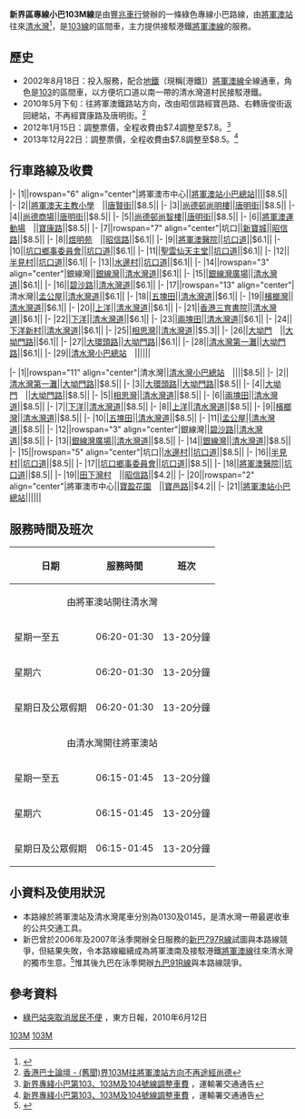 {{公共汽車路線基礎資訊
| 路線名稱             = 新界區專線小巴103M線
| 代表圖像             = LV6780 New Territories 103M 11-06-2020.jpg
| 圖像說明             =
| 經營者               = 豐兆投資
| 所屬車廠             =
| 路線用車             = [[豐田Coaster|豐田Coaster]]LPG
| 起點站               = [[將軍澳站公共運輸交匯處|將軍澳站]]
| 途經地點             = [[尚德邨|尚德]]（只限往清水灣方向）、[[昭信路|昭信路]]、[[孟公屋|孟公屋]]、[[香港三育書院|香港三育書院]]、[[大澳門|大澳門]]
| 去程途經地點         =
| 回程途經地點         =
| 終點站               = [[清水灣巴士總站|清水灣]]
| 路線性質             =
| 全程行駛里程         = 8.2公里
| 單程行駛里程         =
| 全程行車時間         = 20分鐘
| 單程行車時間         =
| 服務時間             =
| 起點站服務時間       = 06:20-01:30
| 終點站服務時間       = 06:15-01:45
| 班次頻率             = 13-20分鐘一班
| 特別班次             =
| 特別班次服務時間     =
| 全程收費             = $8.5
| 分段收費站點         =
| 去程分段收費站點     = 由煜明苑往清水灣：$6.1
| 回程分段收費站點     = 由田下灣村往將軍澳站：$4.2
| 服務時間以外替代路線 =
| 主要競爭交通         = [[九龍巴士91R線|九龍巴士91R線]]、[[九龍巴士91S線|九龍巴士91S線]]、[[新界區專線小巴16線|新界區專線小巴16線]]（清水灣往來坑口道）
| 備註                 =
| 走線圖               =
| 走線圖說明           =
}}

'''新界區專線小巴103M線'''是由[[豐兆車行|豐兆車行]]營辦的一條綠色專線小巴路線，由[[將軍澳站|將軍澳站]]往來[[清水灣|清水灣]]<ref>{{Cite web |url=http://hketransport.td.gov.hk/ris_page/get_gmb_detail.php?route_id=2438&lang=TC |title=運輸署- 新界區專線小巴路線第103M號 |access-date=2016-12-18 |archive-date=2018-07-11 |archive-url=https://web.archive.org/web/20180711151930/http://hketransport.td.gov.hk/ris_page/get_gmb_detail.php?route_id=2438&lang=TC |dead-url=no }}</ref>，是[[新界區專線小巴103線|103線]]的區間車，主力提供接駁港鐵[[將軍澳線|將軍澳線]]的服務。

==歷史==
*2002年8月18日：投入服務，配合[[香港地鐵|地鐵]]（現稱[港鐵]）[[將軍澳線|將軍澳線]]全線通車，角色是[[新界區專線小巴103線|103]]的區間車，以方便坑口道以南一帶的清水灣道村民接駁港鐵。
*2010年5月下旬：往將軍澳鐵路站方向，改由昭信路經寶邑路、右轉唐俊街返回總站，不再經寶康路及唐明街。<ref>[http://www.hkbf.org/viewtopic.php?f=27&p=1910109#p1910109 香港巴士論壇 - (舊聞)界103M往將軍澳站方向不再途經尚德]</ref>
*2012年1月15日：調整票價，全程收費由$7.4調整至$7.8。<ref>[http://www.td.gov.hk/tc/traffic_notices/index_id_28515.html 新界專綫小巴第103、103M及104號線調整車費] {{Wayback|url=http://www.td.gov.hk/tc/traffic_notices/index_id_28515.html |date=20160304200257 }}，運輸署交通通告</ref>
*2013年12月22日：調整票價，全程收費由$7.8調整至$8.5。<ref>[http://www.td.gov.hk/tc/traffic_notices/index_id_36369.html 新界專綫小巴第103、103M及104號線調整車費] {{Wayback|url=http://www.td.gov.hk/tc/traffic_notices/index_id_36369.html |date=20160305014753 }}，運輸署交通通告</ref>

==行車路線及收費==
{{HkbuswalklistH
| type = 4
| title-bgcolor = #CCFFCC
| title-namecolor = black
| routedata = 新界專綫小巴103M線　[[將軍澳站公共運輸交匯處|將軍澳站]]→[[清水灣巴士總站|清水灣]]
| list-bgcolor = green
| list-namecolor = white
| area = yes
}}
|-
|1||rowspan="6" align="center"|將軍澳市中心||[[將軍澳站公共運輸交匯處|將軍澳站小巴總站]]||||$8.5||
|-
|2||[[將軍澳天主教小學|將軍澳天主教小學]]　{{Textformat/link|bgcolor=green|color=white|唐明苑}}||[[唐賢街|唐賢街]]||$8.5||
|-
|3||[[尚德邨|尚德邨尚明樓]]||[[唐明街|唐明街]]||$8.5||
|-
|4||[[尚德商場|尚德商場]]||[[唐明街|唐明街]]||$8.5||
|-
|5||[[尚德邨|尚德邨尚智樓]]||[[唐明街|唐明街]]||$8.5||
|-
|6||[[將軍澳運動場|將軍澳運動場]]　{{Textformat/link|bgcolor=green|color=white|富康花園}}||[[寶康路|寶康路]]||$8.5||
|-
|7||rowspan="7" align="center"|坑口||[[新寶城|新寶城]]||[[昭信路|昭信路]]||$8.5||
|-
|8||[[煜明苑|煜明苑]]　{{Textformat/link|bgcolor=green|color=white|顯明苑}}||[[昭信路|昭信路]]||$6.1||
|-
|9||[[將軍澳醫院|將軍澳醫院]]||[[坑口道|坑口道]]||$6.1||
|-
|10||[[坑口鄉事委員會|坑口鄉事委員會]]||[[坑口道|坑口道]]||$6.1||
|-
|11||[[聖雲仙天主堂|聖雲仙天主堂]]||[[坑口道|坑口道]]||$6.1||
|-
|12||[[半見村|半見村]]||[[坑口道|坑口道]]||$6.1||
|-
|13||[[水邊村|水邊村]]||[[坑口道|坑口道]]||$6.1||
|-
|14||rowspan="3" align="center"|銀線灣||[[銀線灣|銀線灣]]||[[清水灣道|清水灣道]]||$6.1||
|-
|15||[[銀線灣廣場|銀線灣廣場]]||[[清水灣道|清水灣道]]||$6.1||
|-
|16||[[碧沙路|碧沙路]]||[[清水灣道|清水灣道]]||$6.1||
|-
|17||rowspan="13" align="center"|清水灣||[[孟公屋|孟公屋]]||[[清水灣道|清水灣道]]||$6.1||
|-
|18||[[五塊田|五塊田]]||[[清水灣道|清水灣道]]||$6.1||
|-
|19||[[檳榔灣|檳榔灣]]||[[清水灣道|清水灣道]]||$6.1||
|-
|20||[[上洋|上洋]]||[[清水灣道|清水灣道]]||$6.1||
|-
|21||[[香港三育書院|香港三育書院]]||[[清水灣道|清水灣道]]||$6.1||
|-
|22||[[下洋|下洋]]||[[清水灣道|清水灣道]]||$6.1||
|-
|23||[[兩塊田|兩塊田]]||[[清水灣道|清水灣道]]||$6.1||
|-
|24||[[下洋新村|下洋新村]]||[[清水灣道|清水灣道]]||$6.1||
|-
|25||[[相思灣|相思灣]]||[[清水灣道|清水灣道]]||$5.3||
|-
|26||[[大坳門|大坳門]]　{{Textformat/link|bgcolor=green|color=white|清水灣郊野公園}}||[[大坳門路|大坳門路]]||$6.1||
|-
|27||[[大環頭路|大環頭路]]||[[大坳門路|大坳門路]]||$6.1||
|-
|28||[[清水灣第一灘|清水灣第一灘]]||[[大坳門路|大坳門路]]||$6.1||
|-
|29||[[清水灣巴士總站|清水灣小巴總站]]　{{Textformat/link|bgcolor=green|color=white|清水灣第二灘}}||||||
{{HkbuswalklistF}}

{{HkbuswalklistH
| type = 4
| title-bgcolor = #CCFFCC
| title-namecolor = black
| routedata = 新界專綫小巴103M線　[[清水灣巴士總站|清水灣]]→[[將軍澳站公共運輸交匯處|將軍澳站]]
| list-bgcolor = green
| list-namecolor = white
| area = yes
}}
|-
|1||rowspan="11" align="center"|清水灣||[[清水灣巴士總站|清水灣小巴總站]]　{{Textformat/link|bgcolor=green|color=white|清水灣第二灘}}||||$8.5||
|-
|2||[[清水灣第一灘|清水灣第一灘]]||[[大坳門路|大坳門路]]||$8.5||
|-
|3||[[大環頭路|大環頭路]]||[[大坳門路|大坳門路]]||$8.5||
|-
|4||[[大坳門|大坳門]]　{{Textformat/link|bgcolor=green|color=white|清水灣郊野公園}}||[[大坳門路|大坳門路]]||$8.5||
|-
|5||[[相思灣|相思灣]]||[[清水灣道|清水灣道]]||$8.5||
|-
|6||[[兩塊田|兩塊田]]||[[清水灣道|清水灣道]]||$8.5||
|-
|7||[[下洋|下洋]]||[[清水灣道|清水灣道]]||$8.5||
|-
|8||[[上洋|上洋]]||[[清水灣道|清水灣道]]||$8.5||
|-
|9||[[檳榔灣|檳榔灣]]||[[清水灣道|清水灣道]]||$8.5||
|-
|10||[[五塊田|五塊田]]||[[清水灣道|清水灣道]]||$8.5||
|-
|11||[[孟公屋|孟公屋]]||[[清水灣道|清水灣道]]||$8.5||
|-
|12||rowspan="3" align="center"|銀線灣||[[碧沙路|碧沙路]]||[[清水灣道|清水灣道]]||$8.5||
|-
|13||[[銀線灣廣場|銀線灣廣場]]||[[清水灣道|清水灣道]]||$8.5||
|-
|14||[[銀線灣|銀線灣]]||[[清水灣道|清水灣道]]||$8.5||
|-
|15||rowspan="5" align="center"|坑口||[[水邊村|水邊村]]||[[坑口道|坑口道]]||$8.5||
|-
|16||[[半見村|半見村]]||[[坑口道|坑口道]]||$8.5||
|-
|17||[[坑口鄉事委員會|坑口鄉事委員會]]||[[坑口道|坑口道]]||$8.5||
|-
|18||[[將軍澳醫院|將軍澳醫院]]||[[坑口道|坑口道]]||$8.5||
|-
|19||[[田下灣村|田下灣村]]　{{Textformat/link|bgcolor=green|color=white|顯明苑}}||[[昭信路|昭信路]]||$4.2||
|-
|20||rowspan="2" align="center"|將軍澳市中心||[[寶盈花園|寶盈花園]]　{{Textformat/link|bgcolor=green|color=white|將軍澳廣場}}||[[寶邑路|寶邑路]]||$4.2||
|-
|21||[[將軍澳站公共運輸交匯處|將軍澳站小巴總站]]||||||
{{HkbuswalklistF}}

==服務時間及班次==
{| class="wikitable"
! 日期 !! 服務時間 !! 班次
|-
|colspan="3" align="center"|由將軍澳站開往清水灣
|-
|星期一至五||06:20-01:30||13-20分鐘
|-
|星期六||06:20-01:30||13-20分鐘
|-
|星期日及公眾假期||06:20-01:30||13-20分鐘
|-
|colspan="3" align="center"|由清水灣開往將軍澳站
|-
|星期一至五||06:15-01:45||13-20分鐘
|-
|星期六||06:15-01:45||13-20分鐘
|-
|星期日及公眾假期||06:15-01:45||13-20分鐘
|}

==小資料及使用狀況==
* 本路線於將軍澳站及清水灣尾車分別為0130及0145，是清水灣一帶最遲收車的公共交通工具。
* 新巴曾於2006年及2007年泳季開辦全日服務的[[新巴797R線|新巴797R線]]試圖與本路線競爭，但結果失敗，令本路線繼續成為將軍澳南及接駁港鐵[[將軍澳線|將軍澳線]]往來清水灣的獨市生意。<ref>{{Cite web |url=http://www.681busterminal.com/version2/index.php?fi=a201&id=381 |title=681巴士總站 - 新界專線小巴103M線 |access-date=2010-04-16 |archive-date=2019-06-26 |archive-url=https://web.archive.org/web/20190626134908/http://www.681busterminal.com/version2/index.php?fi=a201&id=381 |dead-url=no }}</ref>惟其後九巴在泳季開辦[[九龍巴士91線|九巴91R線]]與本路線競爭。

==參考資料==
*[http://orientaldaily.on.cc/cnt/news/20100612/00196_004.html 綠巴站突取消居民不便] {{Wayback|url=http://orientaldaily.on.cc/cnt/news/20100612/00196_004.html |date=20100718104541 }}，東方日報，2010年6月12日
{{reflist}}

{{西貢區小巴路線列表}}

[[Category:新界區小巴路線|103M]]
[[Category:西貢區小巴路線|103M]]